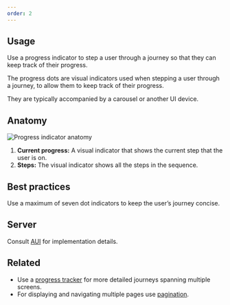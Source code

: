 ```yaml
---
order: 2
---
```


## Usage

Use a progress indicator to step a user through a journey so that they can keep track of their progress.

The progress dots are visual indicators used when stepping a user through a journey, to allow them to keep track of their progress.

They are typically accompanied by a carousel or another UI device.

## Anatomy

![Progress indicator anatomy](images/progress-indicator-anatomy.png)

1. **Current progress:** A visual indicator that shows the current step that the user is on.
2. **Steps:** The visual indicator shows all the steps in the sequence.

## Best practices

Use a maximum of seven dot indicators to keep the user’s journey concise.

## Server

Consult [AUI](https://docs.atlassian.com/aui/) for implementation details.

## Related

- Use a [progress tracker](/components/progress-tracker) for more detailed journeys spanning multiple screens.
- For displaying and navigating multiple pages use [pagination](/components/pagination).
